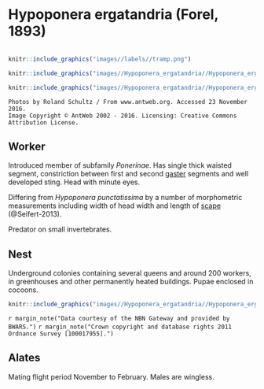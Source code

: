 # **Hypoponera ergatandria** (Forel, 1893)

```marginfigure
```

```r
knitr::include_graphics("images//labels//tramp.png")
```

```r
knitr::include_graphics("images//Hypoponera_ergatandria//Hypoponera_ergatandria_head.jpg")
```

```r
knitr::include_graphics("images//Hypoponera_ergatandria//Hypoponera_ergatandria_side.jpg")
```

```block
Photos by Roland Schultz / From www.antweb.org. Accessed 23 November 2016.
Image Copyright © AntWeb 2002 - 2016. Licensing: Creative Commons Attribution License.
```

## Worker
Introduced member of subfamily *Ponerinae*. Has single thick waisted segment, constriction between first and second [gaster](#glossary) segments and well developed sting. Head with minute eyes.

Differing from *Hypoponera punctatissima* by a number of morphometric measurements including width of head width and length of [scape](#glossary) (@Seifert-2013).

Predator on small invertebrates.

## Nest
Underground colonies containing several queens and around 200 workers, in greenhouses and other permanently heated buildings. Pupae enclosed in cocoons.

```r
knitr::include_graphics("images//Hypoponera_ergatandria//Hypoponera_ergatandria_map.png")
```
`r margin_note("Data courtesy of the NBN Gateway and provided by BWARS.")`
`r margin_note("Crown copyright and database rights 2011 Ordnance Survey [100017955].")` 

## Alates
Mating flight period November to February. Males are wingless.

\pagebreak